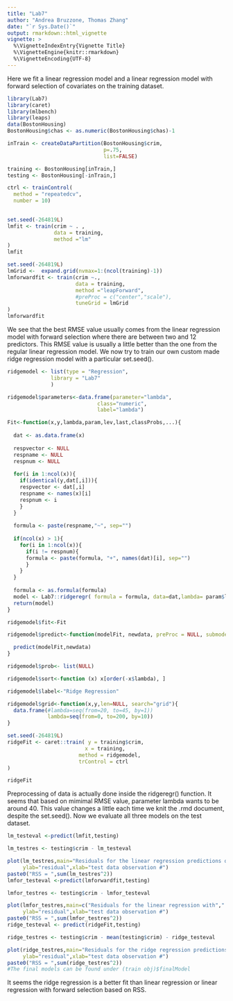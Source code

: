 ```yaml
---
title: "Lab7"
author: "Andrea Bruzzone, Thomas Zhang"
date: "`r Sys.Date()`"
output: rmarkdown::html_vignette
vignette: >
  %\VignetteIndexEntry{Vignette Title}
  %\VignetteEngine{knitr::rmarkdown}
  %\VignetteEncoding{UTF-8}
---
```


Here we fit a linear regression model and a linear regression model with forward selection of covariates
on the training dataset. 

```r
library(Lab7)
library(caret)
library(mlbench)
library(leaps)
data(BostonHousing)
BostonHousing$chas <- as.numeric(BostonHousing$chas)-1

```


```r
inTrain <- createDataPartition(BostonHousing$crim,
                               p=.75,
                               list=FALSE)

training <- BostonHousing[inTrain,]
testing <- BostonHousing[-inTrain,]

ctrl <- trainControl(
  method = "repeatedcv",
  number = 10)
  

set.seed(-264819L)
lmfit <- train(crim ~ . ,
               data = training,
               method ="lm"
)
lmfit
```


```r
set.seed(-264819L)
lmGrid <-  expand.grid(nvmax=1:(ncol(training)-1))
lmforwardfit <- train(crim ~.,
                      data = training,
                      method ="leapForward",
                      #preProc = c("center","scale"),
                      tuneGrid = lmGrid
)
lmforwardfit

```

We see that the best RMSE value usually comes from the linear regression model with forward selection where there are between two and 12 predictors. This RMSE value is usually a little better than the one from the regular linear regression model. We now try to train our own custom made ridge regression model with a particular set.seed().

```r
ridgemodel <- list(type = "Regression",
              library = "Lab7"
              )

ridgemodel$parameters<-data.frame(parameter="lambda",
                             class="numeric",
                             label="lambda")

Fit<-function(x,y,lambda,param,lev,last,classProbs,...){
  
  dat <- as.data.frame(x)
  
  respvector <- NULL
  respname <- NULL
  respnum <- NULL
  
  for(i in 1:ncol(x)){
    if(identical(y,dat[,i])){
    respvector <- dat[,i]
    respname <- names(x)[i]
    respnum <- i
    }
  }
  
  formula <- paste(respname,"~", sep="")
  
  if(ncol(x) > 1){
    for(i in 1:ncol(x)){
      if(i != respnum){
      formula <- paste(formula, "+", names(dat)[i], sep="")
      }
    }
  }
  
  formula <- as.formula(formula)
  model <- Lab7::ridgeregr( formula = formula, data=dat,lambda= param$lambda)
  return(model)
}

ridgemodel$fit<-Fit

ridgemodel$predict<-function(modelFit, newdata, preProc = NULL, submodels = NULL){

  predict(modelFit,newdata)
}

ridgemodel$prob<- list(NULL)

ridgemodel$sort<-function (x) x[order(-x$lambda), ]

ridgemodel$label<-"Ridge Regression"

ridgemodel$grid<-function(x,y,len=NULL, search="grid"){
  data.frame(#lambda=seq(from=20, to=45, by=1))
             lambda=seq(from=0, to=200, by=10))
}

set.seed(-264819L)
ridgeFit <- caret::train( y = training$crim,
                         x = training,
                       method = ridgemodel,
                       trControl = ctrl
)

```



```r
ridgeFit

```

Preprocessing of data is actually done inside the ridgeregr() function. It seems that based on mimimal RMSE value, parameter lambda wants to be around 40. This value changes a little each time we knit the .rmd document, despite the set.seed(). Now we evaluate all three models on the test dataset.

```r
lm_testeval <-predict(lmfit,testing)

lm_testres <- testing$crim - lm_testeval

plot(lm_testres,main="Residuals for the linear regression predictions over test data",
     ylab="residual",xlab="test data observation #")
paste0("RSS = ",sum(lm_testres^2))
lmfor_testeval <-predict(lmforwardfit,testing)

lmfor_testres <- testing$crim - lmfor_testeval

plot(lmfor_testres,main=c("Residuals for the linear regression with"," forward selection predictions over test data"),
     ylab="residual",xlab="test data observation #")
paste0("RSS = ",sum(lmfor_testres^2))
ridge_testeval <- predict(ridgeFit,testing)

ridge_testres <- testing$crim - mean(testing$crim) - ridge_testeval

plot(ridge_testres,main="Residuals for the ridge regression predictions over test data",
     ylab="residual",xlab="test data observation #")
paste0("RSS = ",sum(ridge_testres^2))
#The final models can be found under (train obj)$finalModel 
```

It seems the ridge regression is a better fit than linear regression or linear regression with forward selection based on RSS.


